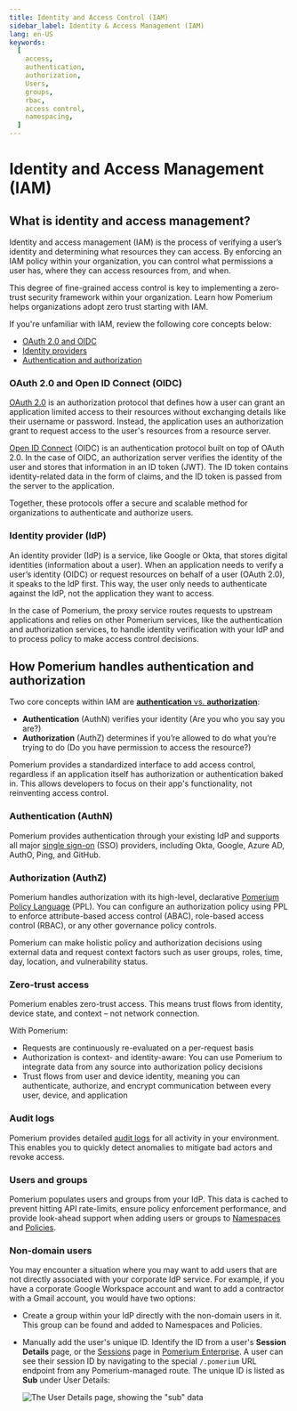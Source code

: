 ```yaml
---
title: Identity and Access Control (IAM)
sidebar_label: Identity & Access Management (IAM)
lang: en-US
keywords:
  [
    access,
    authentication,
    authorization,
    Users,
    groups,
    rbac,
    access control,
    namespacing,
  ]
---
```


# Identity and Access Management (IAM)

## What is identity and access management?

Identity and access management (IAM) is the process of verifying a user’s identity and determining what resources they can access. By enforcing an IAM policy within your organization, you can control what permissions a user has, where they can access resources from, and when.

This degree of fine-grained access control is key to implementing a zero-trust security framework within your organization. Learn how Pomerium helps organizations adopt zero trust starting with IAM.

If you're unfamiliar with IAM, review the following core concepts below:

- [OAuth 2.0 and OIDC](#oauth-20-and-open-id-connect-oidc)
- [Identity providers](#identity-provider-idp)
- [Authentication and authorization](#how-pomerium-handles-authentication-and-authorization)

### OAuth 2.0 and Open ID Connect (OIDC)

[OAuth 2.0](https://www.rfc-editor.org/rfc/rfc6749) is an authorization protocol that defines how a user can grant an application limited access to their resources without exchanging details like their username or password. Instead, the application uses an authorization grant to request access to the user's resources from a resource server.

[Open ID Connect](https://openid.net/specs/openid-connect-core-1_0.html#toc) (OIDC) is an authentication protocol built on top of OAuth 2.0. In the case of OIDC, an authorization server verifies the identity of the user and stores that information in an ID token (JWT). The ID token contains identity-related data in the form of claims, and the ID token is passed from the server to the application.

Together, these protocols offer a secure and scalable method for organizations to authenticate and authorize users.

### Identity provider (IdP)

An identity provider (IdP) is a service, like Google or Okta, that stores digital identities (information about a user). When an application needs to verify a user’s identity (OIDC) or request resources on behalf of a user (OAuth 2.0), it speaks to the IdP first. This way, the user only needs to authenticate against the IdP, not the application they want to access.

In the case of Pomerium, the proxy service routes requests to upstream applications and relies on other Pomerium services, like the authentication and authorization services, to handle identity verification with your IdP and to process policy to make access control decisions.

## How Pomerium handles authentication and authorization

Two core concepts within IAM are [**authentication** vs. **authorization**](https://www.pomerium.com/blog/authentication-v-authorization/):

- **Authentication** (AuthN) verifies your identity (Are you who you say you are?)
- **Authorization** (AuthZ) determines if you’re allowed to do what you’re trying to do (Do you have permission to access the resource?)

Pomerium provides a standardized interface to add access control, regardless if an application itself has authorization or authentication baked in. This allows developers to focus on their app's functionality, not reinventing access control.

### Authentication (AuthN)

Pomerium provides authentication through your existing IdP and supports all major [single sign-on](/docs/identity-providers) (SSO) providers, including Okta, Google, Azure AD, AuthO, Ping, and GitHub.

### Authorization (AuthZ)

Pomerium handles authorization with its high-level, declarative [Pomerium Policy Language](/docs/capabilities/ppl) (PPL). You can configure an authorization policy using PPL to enforce attribute-based access control (ABAC), role-based access control (RBAC), or any other governance policy controls.

Pomerium can make holistic policy and authorization decisions using external data and request context factors such as user groups, roles, time, day, location, and vulnerability status.

### Zero-trust access

Pomerium enables zero-trust access. This means trust flows from identity, device state, and context – not network connection.

With Pomerium:

- Requests are continuously re-evaluated on a per-request basis
- Authorization is context- and identity-aware: You can use Pomerium to integrate data from any source into authorization policy decisions
- Trust flows from user and device identity, meaning you can authenticate, authorize, and encrypt communication between every user, device, and application

### Audit logs

Pomerium provides detailed [audit logs](/docs/capabilities/audit-logs) for all activity in your environment. This enables you to quickly detect anomalies to mitigate bad actors and revoke access.

### Users and groups​

Pomerium populates users and groups from your IdP. This data is cached to prevent hitting API rate-limits, ensure policy enforcement performance, and provide look-ahead support when adding users or groups to [Namespaces](/docs/capabilities/namespacing) and [Policies](/docs/capabilities/ppl).

### Non-domain users​

You may encounter a situation where you may want to add users that are not directly associated with your corporate IdP service. For example, if you have a corporate Google Workspace account and want to add a contractor with a Gmail account, you would have two options:

- Create a group within your IdP directly with the non-domain users in it. This group can be found and added to Namespaces and Policies.
- Manually add the user's unique ID. Identify the ID from a user's **Session Details** page, or the [Sessions](/docs/capabilities/metrics#sessions-enterprise) page in [Pomerium Enterprise](/docs/enterprise). A user can see their session ID by navigating to the special `/.pomerium` URL endpoint from any Pomerium-managed route. The unique ID is listed as **Sub** under User Details:

  ![The User Details page, showing the "sub" data](img/access-control/session-details.png)
